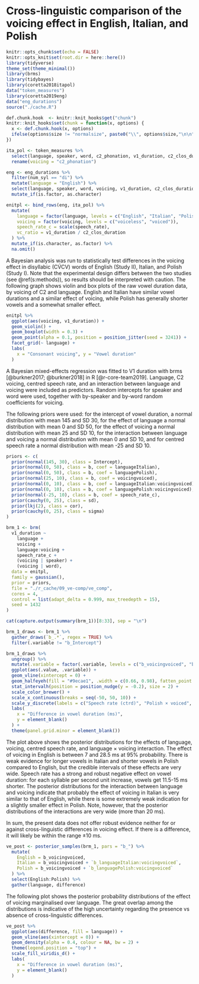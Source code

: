 # Cross-linguistic comparison of the voicing effect in English, Italian, and Polish {#a:ve-comp}

```r
knitr::opts_chunk$set(echo = FALSE)
knitr::opts_knit$set(root.dir = here::here())
library(tidyverse)
theme_set(theme_minimal())
library(brms)
library(tidybayes)
library(coretta2018itapol)
data("token_measures")
library(coretta2019eng)
data("eng_durations")
source("./cache.R")

def.chunk.hook  <- knitr::knit_hooks$get("chunk")
knitr::knit_hooks$set(chunk = function(x, options) {
  x <- def.chunk.hook(x, options)
  ifelse(options$size != "normalsize", paste0("\\", options$size,"\n\n", x, "\n\n \\normalsize"), x)
})
```

```r
ita_pol <- token_measures %>%
  select(language, speaker, word, c2_phonation, v1_duration, c2_clos_duration, speech_rate) %>%
  rename(voicing = "c2_phonation")

eng <- eng_durations %>%
  filter(num_syl == "di") %>%
  mutate(language = "English") %>%
  select(language, speaker, word, voicing, v1_duration, c2_clos_duration, speech_rate) %>%
  mutate_if(is.factor, as.character)

enitpl <- bind_rows(eng, ita_pol) %>%
  mutate(
    language = factor(language, levels = c("English", "Italian", "Polish")),
    voicing = factor(voicing, levels = c("voiceless", "voiced")),
    speech_rate_c = scale(speech_rate),
    vc_ratio = v1_duration / c2_clos_duration
  ) %>%
  mutate_if(is.character, as.factor) %>%
  na.omit()
```

A Bayesian analysis was run to statistically test differences in the voicing effect in disyllabic (CV́CV) words of English (Study II), Italian, and Polish (Study I).
Note that the experimental design differs between the two studies (see \@ref(s:methods)), so results should be interpreted with caution.
The following graph shows violin and box plots of the raw vowel duration data, by voicing of C2 and language.
English and Italian have similar vowel durations and a similar effect of voicing, while Polish has generally shorter vowels and a somewhat smaller effect.

```r
enitpl %>%
  ggplot(aes(voicing, v1_duration)) +
  geom_violin() +
  geom_boxplot(width = 0.3) +
  geom_point(alpha = 0.1, position = position_jitter(seed = 3241)) +
  facet_grid(~ language) +
  labs(
    x = "Consonant voicing", y = "Vowel duration"
  )
```

A Bayesian mixed-effects regression was fitted to V1 duration with brms [@burkner2017; @burkner2018] in R [@r-core-team2019].
Language, C2 voicing, centred speech rate, and an interaction between language and voicing were included as predictors.
Random intercepts for speaker and word were used, together with by-speaker and by-word random coefficients for voicing.

The following priors were used: for the intercept of vowel duration, a normal distribution with mean 145 and SD 30, for the effect of language a normal distribution with mean 0 and SD 50, for the effect of voicing a normal distribution with mean 25 and SD 10, for the interaction between language and voicing a normal distribution with mean 0 and SD 10, and for centred speech rate a normal distribution with mean -25 and SD 10.


```r
priors <- c(
  prior(normal(145, 30), class = Intercept),
  prior(normal(0, 50), class = b, coef = languageItalian),
  prior(normal(0, 50), class = b, coef = languagePolish),
  prior(normal(25, 10), class = b, coef = voicingvoiced),
  prior(normal(0, 10), class = b, coef = languageItalian:voicingvoiced),
  prior(normal(0, 10), class = b, coef = languagePolish:voicingvoiced),
  prior(normal(-25, 10), class = b, coef = speech_rate_c),
  prior(cauchy(0, 25), class = sd),
  prior(lkj(2), class = cor),
  prior(cauchy(0, 25), class = sigma)
)

brm_1 <- brm(
  v1_duration ~
    language +
    voicing +
    language:voicing +
    speech_rate_c +
    (voicing | speaker) +
    (voicing | word),
  data = enitpl,
  family = gaussian(),
  prior = priors,
  file = "./r_cache/09_ve-comp/ve_comp",
  cores = 4,
  control = list(adapt_delta = 0.999, max_treedepth = 15),
  seed = 1432
)
```

```r
cat(capture.output(summary(brm_1))[8:33], sep = "\n")
```

```r
brm_1_draws <- brm_1 %>%
  gather_draws(`b_.*`, regex = TRUE) %>%
  filter(.variable != "b_Intercept")
```

```r
brm_1_draws %>%
  ungroup() %>%
  mutate(.variable = factor(.variable, levels = c("b_voicingvoiced", "b_languageItalian", "b_languagePolish", "b_languageItalian:voicingvoiced", "b_languagePolish:voicingvoiced", "b_speech_rate_c")[6:1])) %>%
  ggplot(aes(.value, .variable)) +
  geom_vline(xintercept = 0) +
  geom_halfeyeh(fill = "#9ecae1", .width = c(0.66, 0.98), fatten_point = 1, scale = 0.7) +
  stat_intervalh(position = position_nudge(y = -0.2), size = 2) +
  scale_color_brewer() +
  scale_x_continuous(breaks = seq(-50, 50, 10)) +
  scale_y_discrete(labels = c("Speech rate (ctrd)", "Polish × voiced", "Italian × voiced", "Polish", "Italian", "C2 voicing = voiced")) +
  labs(
    x = "Difference in vowel duration (ms)",
    y = element_blank()
  ) +
  theme(panel.grid.minor = element_blank())
```

The plot above shows the posterior distributions for the effects of language, voicing, centred speech rate, and language × voicing interaction.
The effect of voicing in English is between 7 and 28.5 ms at 95% probability.
There is weak evidence for longer vowels in Italian and shorter vowels in Polish compared to English, but the credible intervals of these effects are very wide.
Speech rate has a strong and robust negative effect on vowel duration: for each syllable per second unit increase, vowels get 11.5-15 ms shorter.
The posterior distributions for the interaction between language and voicing indicate that probably the effect of voicing in Italian is very similar to that of English, while there is some extremely weak indication for a slightly smaller effect in Polish.
Note, however, that the posterior distributions of the interactions are very wide (more than 20 ms).

In sum, the present data does not offer robust evidence neither for or against cross-linguistic differences in voicing effect.
If there is a difference, it will likely be within the range ±10 ms.

```r
ve_post <- posterior_samples(brm_1, pars = "b_") %>%
  mutate(
    English = b_voicingvoiced,
    Italian = b_voicingvoiced + `b_languageItalian:voicingvoiced`,
    Polish = b_voicingvoiced + `b_languagePolish:voicingvoiced`
  ) %>%
  select(English:Polish) %>%
  gather(language, difference)
```

The following plot shows the posterior probability distributions of the effect of voicing marginalised over language.
The great overlap among the distributions is indicative of the high uncertainty regarding the presence vs absence of cross-linguistic differences.

```r
ve_post %>%
  ggplot(aes(difference, fill = language)) +
  geom_vline(aes(xintercept = 0)) +
  geom_density(alpha = 0.4, colour = NA, bw = 2) +
  theme(legend.position = "top") +
  scale_fill_viridis_d() +
  labs(
    x = "Difference in vowel duration (ms)",
    y = element_blank()
  )
```
